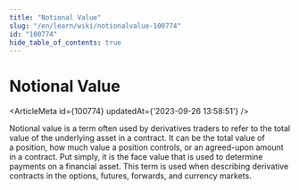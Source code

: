 ```yaml
---
title: "Notional Value"
slug: "/en/learn/wiki/notionalvalue-100774"
id: "100774"
hide_table_of_contents: true
---
```



# Notional Value

<ArticleMeta id={100774} updatedAt={'2023-09-26 13:58:51'} />
<div className='border-solid border-b border-t-0 my-4 border-[var(--ifm-color-gray-300)]' />

Notional value is a term often used by derivatives traders to refer to the total value of the underlying asset in a contract. It can be the total value of a position, how much value a position controls, or an agreed-upon amount in a contract. Put simply, it is the face value that is used to determine payments on a financial asset. This term is used when describing derivative contracts in the options, futures, forwards, and currency markets.

